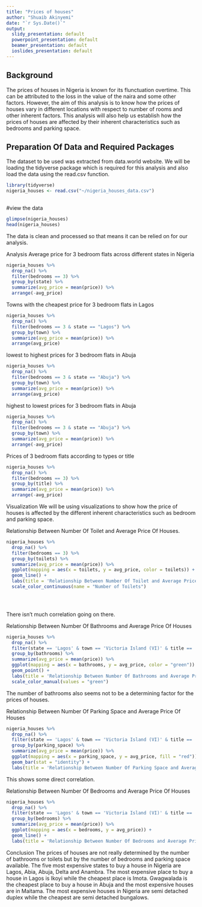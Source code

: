 ---
title: "Prices of houses"
author: "Shuaib Akinyemi"
date: "`r Sys.Date()`"
output:
  slidy_presentation: default
  powerpoint_presentation: default
  beamer_presentation: default
  ioslides_presentation: default
---

## Background
The prices of houses in Nigeria is known for its flunctuation overtime. This can be attributed to the loss in the value of the naira and some other factors. However, the aim of this analysis is to know how the prices of houses vary in different locations with respect to number of rooms and other inherent factors. This analysis will also help us establish how the prices of houses are affected by their inherent characteristics such as bedrooms and parking space.

## Preparation Of Data and Required Packages
The dataset to be used was extracted from data.world website. We will be loading the tidyverse package which is required for this analysis and also load the data using the read.csv function.
     

```{r}
library(tidyverse)
nigeria_houses <- read.csv("~/nigeria_houses_data.csv")
     
```

#view the data
```{r}
glimpse(nigeria_houses)
head(nigeria_houses)
```
The data is clean and processed so that means it can be relied on for our analysis.


Analysis
Average price for 3 bedroom flats across different states in Nigeria
```{r}
nigeria_houses %>%
  drop_na() %>%
  filter(bedrooms == 3) %>%
  group_by(state) %>%
  summarize(avg_price = mean(price)) %>% 
  arrange(-avg_price)
```
Towns with the cheapest price for 3 bedroom flats in Lagos
```{r}
nigeria_houses %>%
  drop_na() %>%
  filter(bedrooms == 3 & state == "Lagos") %>%
  group_by(town) %>%
  summarize(avg_price = mean(price)) %>% 
  arrange(avg_price)
```

lowest to highest prices for 3 bedroom flats in Abuja
```{r}
nigeria_houses %>%
  drop_na() %>%
  filter(bedrooms == 3 & state == "Abuja") %>%
  group_by(town) %>%
  summarize(avg_price = mean(price)) %>% 
  arrange(avg_price)
```

highest to lowest prices for 3 bedroom flats in Abuja

```{r}
nigeria_houses %>%
  drop_na() %>%
  filter(bedrooms == 3 & state == "Abuja") %>%
  group_by(town) %>%
  summarize(avg_price = mean(price)) %>% 
  arrange(-avg_price)
```
Prices of 3 bedroom flats according to types or title

```{r}
nigeria_houses %>%
  drop_na() %>%
  filter(bedrooms == 3) %>%
  group_by(title) %>%
  summarize(avg_price = mean(price)) %>% 
  arrange(-avg_price)
```
Visualization
We will be using visualizations to show how the price of houses is affected by the different inherent characteristics such as bedroom and parking space.

Relationship Between Number Of Toilet and Average Price Of Houses.
```{r}
nigeria_houses %>% 
  drop_na() %>% 
  filter(bedrooms == 3) %>% 
  group_by(toilets) %>% 
  summarize(avg_price = mean(price)) %>% 
  ggplot(mapping = aes(x = toilets, y = avg_price, color = toilets)) +
  geom_line() +
  labs(title = 'Relationship Between Number Of Toilet and Average Price Of Houses', subtitle = 'Emphasis On Three Bedroom Flats') +
  scale_color_continuous(name = "Number of Toilets")


     
```
There isn't much correlation going on there.



Relationship Between Number Of Bathrooms and Average Price Of Houses
```{r}
nigeria_houses %>% 
  drop_na() %>% 
  filter(state == 'Lagos' & town == 'Victoria Island (VI)' & title == 'Terraced Bungalow') %>% 
  group_by(bathrooms) %>% 
  summarize(avg_price = mean(price)) %>% 
  ggplot(mapping = aes(x = bathrooms, y = avg_price, color = "green")) +
  geom_point() +
  labs(title = 'Relationship Between Number Of Bathrooms and Average Price Of Houses', subtitle = 'Emphasis On Terraced Bungalows in Victoria Island') +
  scale_color_manual(values = "green")

```
The number of bathrooms also seems not to be a determining factor for the prices of houses.


Relationship Between Number Of Parking Space and Average Price Of Houses
```{r}
nigeria_houses %>% 
  drop_na() %>% 
  filter(state == 'Lagos' & town == 'Victoria Island (VI)' & title == 'Terraced Bungalow') %>% 
  group_by(parking_space) %>% 
  summarize(avg_price = mean(price)) %>% 
  ggplot(mapping = aes(x = parking_space, y = avg_price, fill = "red")) +
  geom_bar(stat = "identity") +
  labs(title = 'Relationship Between Number Of Parking Space and Average Price Of Houses', subtitle = 'Emphasis On Terraced Bungalows in Victoria Island')


```
This shows some direct correlation.

Relationship Between Number Of Bedrooms and Average Price Of Houses
```{r}
nigeria_houses %>% 
  drop_na() %>% 
  filter(state == 'Lagos' & town == 'Victoria Island (VI)' & title == 'Terraced Bungalow') %>% 
  group_by(bedrooms) %>% 
  summarize(avg_price = mean(price)) %>% 
  ggplot(mapping = aes(x = bedrooms, y = avg_price)) +
  geom_line() +
  labs(title = 'Relationship Between Number Of Bedrooms and Average Price Of Houses', subtitle = 'Emphasis On Terraced Bungalows in Victoria Island')

```
Conclusion
The prices of houses are not really determined by the number of bathrooms or toilets but by the number of bedrooms and parking space available.
The five most expensive states to buy a house in Nigeria are Lagos, Abia, Abuja, Delta and Anambra.
The most expensive place to buy a house in Lagos is Ikoyi while the cheapest place is Imota.
Gwagwalada is the cheapest place to buy a house in Abuja and the most expensive houses are in Maitama.
The most expensive houses in Nigeria are semi detached duplex while the cheapest are semi detached bungalows.

